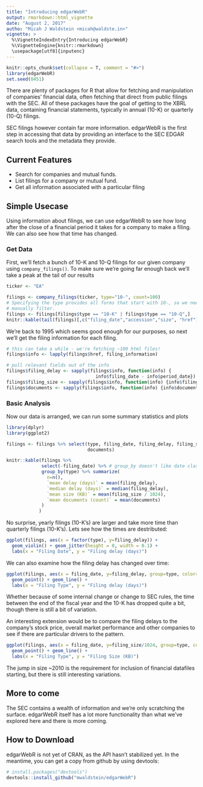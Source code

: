 ```yaml
---
title: "Introducing edgarWebR"
output: rmarkdown::html_vignette
date: "August 2, 2017"
autho: "Micah J Waldstein <micah@waldste.in>"
vignette: >
  %\VignetteIndexEntry{Introducing edgarWebR}
  %\VignetteEngine{knitr::rmarkdown}
  \usepackage[utf8]{inputenc}
---
```

```r
knitr::opts_chunk$set(collapse = T, comment = "#>")
library(edgarWebR)
set.seed(0451)
```
There are plenty of packages for R that allow for fetching and manipulation of
companies' financial data, often fetching that direct from public filings with
the SEC. All of these packages have the goal of getting to the XBRL data,
containing financial statements, typically in annual (10-K) or quarterly (10-Q)
filings.

SEC filings however contain far more information. edgarWebR is the first step
in accessing that data by providing an interface to the SEC EDGAR search tools
and the metadata they provide.

## Current Features
 * Search for companies and mutual funds.
 * List filings for a company or mutual fund.
 * Get all information associated with a particular filing

## Simple Usecase
Using information about filings, we can use edgarWebR to see how long after the
close of a financial period it takes for a company to make a filing. We can
also see how that time has changed. 

### Get Data
First, we'll fetch a bunch of 10-K and 10-Q filings for our given company using
`company_filings()`. To make sure we're going far enough back we'll take a peak
at the tail of our results
```r
ticker <- "EA"

filings <- company_filings(ticker, type="10-", count=100)
# Specifying the type provides all forms that start with 10-, so we need to
# manually filter.
filings <- filings[filings$type == "10-K" | filings$type == "10-Q",]
knitr::kable(tail(filings)[,c("filing_date","accession","size", "href")])
```

We're back to 1995 which seems good enough for our purposes, so next we'll get
the filing information for each filing.

```r
# this can take a while - we're fetching ~100 html files!
filings$info <- lapply(filings$href, filing_information) 

# pull relevant fields out of the info
filings$filing_delay <- sapply(filings$info, function(info) {
                                 info$filing_date - info$period_date})
filings$filing_size <- sapply(filings$info, function(info) {info$filing_bytes})
filings$documents <- sapply(filings$info, function(info) {info$documents})
```

### Basic Analysis
Now our data is arranged, we can run some summary statistics and plots
```r
library(dplyr)
library(ggplot2)

filings <- filings %>% select(type, filing_date, filing_delay, filing_size,
                              documents)

knitr::kable(filings %>% 
             select(-filing_date) %>% # group_by doesn't like date classes
             group_by(type) %>% summarize(
               n=n(),
               `mean delay (days)` = mean(filing_delay),
               `median delay (days)` = median(filing_delay),
               `mean size (KB)` = mean(filing_size / 1024),
               `mean documents (count)` = mean(documents)
             )
            )
```

No surprise, yearly filings (10-K's) are larger and take more time than
quarterly filings (10-K's). Lets see how the times are destributed:

```r
ggplot(filings, aes(x = factor(type), y=filing_delay)) +
  geom_violin() + geom_jitter(height = 0, width = 0.1) +
  labs(x = "Filing Date", y = "Filing delay (days)")
```

We can also examine how the filing delay has changed over time:
```r
ggplot(filings, aes(x = filing_date, y=filing_delay, group=type, color=type)) + 
  geom_point() + geom_line() +
  labs(x = "Filing Type", y = "Filing delay (days)")
```
Whether because of some internal change or change to SEC rules, the time
between the end of the fiscal year and the 10-K has dropped quite a bit, though
there is still a bit of variation. 

An interesting extension would be to compare the filing delays to the company's
stock price, overall market performance and other companies to see if there are
particular drivers to the pattern.

```r
ggplot(filings, aes(x = filing_date, y=filing_size/1024, group=type, color=type)) + 
  geom_point() + geom_line() +
  labs(x = "Filing Type", y = "Filing Size (KB)")
```
The jump in size ~2010 is the requirement for inclusion of financial datafiles
starting, but there is still interesting variations.

## More to come
The SEC contains a wealth of information and we're only scratching the surface.
edgarWebR itself has a lot more functionality than what we've explored here and
there is more coming.

## How to Download
edgarWebR is not yet of CRAN, as the API hasn't stabilized yet. In the
meantime, you can get a copy from github by using devtools:
```r
# install.packages("devtools")
devtools::install_github("mwaldstein/edgarWebR")
```
